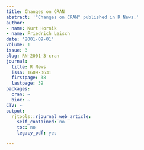 ```yaml
---
title: Changes on CRAN
abstract: '"Changes on CRAN" published in R News.'
author:
- name: Kurt Hornik
- name: Friedrich Leisch
date: '2001-09-01'
volume: 1
issue: 3
slug: RN-2001-3-cran
journal:
  title: R News
  issn: 1609-3631
  firstpage: 38
  lastpage: 39
packages:
  cran: ~
  bioc: ~
CTV: ~
output:
  rjtools::rjournal_web_article:
    self_contained: no
    toc: no
    legacy_pdf: yes

---
```

